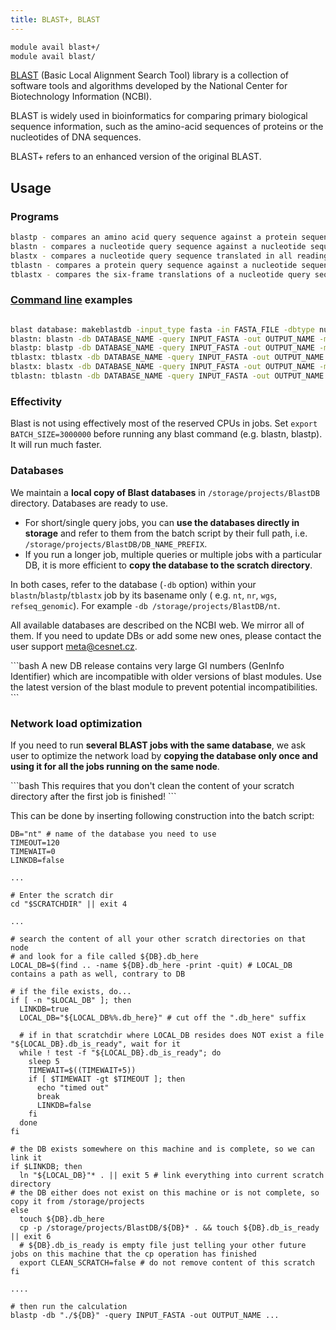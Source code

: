 ```yaml
---
title: BLAST+, BLAST
---
```

```bash
module avail blast+/
module avail blast/
```

[BLAST](https://blast.ncbi.nlm.nih.gov/Blast.cgi) (Basic Local Alignment Search Tool) library is a collection of software tools and algorithms developed by the National Center for Biotechnology Information (NCBI).

BLAST is widely used in bioinformatics for comparing primary biological sequence information, such as the amino-acid sequences of proteins or the nucleotides of DNA sequences.

BLAST+  refers to an enhanced version of the original BLAST.

## Usage

### Programs

```bash
blastp - compares an amino acid query sequence against a protein sequence database
blastn - compares a nucleotide query sequence against a nucleotide sequence database
blastx - compares a nucleotide query sequence translated in all reading frames against a protein sequence database
tblastn - compares a protein query sequence against a nucleotide sequence database dynamically translated in all reading frames
tblastx - compares the six-frame translations of a nucleotide query sequence against the six-frame translations of a nucleotide sequence database
```

### [Command line](https://www.ncbi.nlm.nih.gov/books/NBK279675/) examples
```bash

blast database: makeblastdb -input_type fasta -in FASTA_FILE -dbtype nucl -title NAME -out NAME
blastn: blastn -db DATABASE_NAME -query INPUT_FASTA -out OUTPUT_NAME -max_target_seqs 1 -evalue 1e-5 -num_threads 8
blastp: blastp -db DATABASE_NAME -query INPUT_FASTA -out OUTPUT_NAME -max_target_seqs 1 -evalue 1e-5 -num_threads 8
tblastx: tblastx -db DATABASE_NAME -query INPUT_FASTA -out OUTPUT_NAME -max_target_seqs 1 -evalue 1e-5 -num_threads 8
blastx: blastx -db DATABASE_NAME -query INPUT_FASTA -out OUTPUT_NAME -max_target_seqs 1 -evalue 1e-5 -num_threads 8
tblastn: tblastn -db DATABASE_NAME -query INPUT_FASTA -out OUTPUT_NAME -max_target_seqs 1 -evalue 1e-5 -num_threads 8
```

### Effectivity

Blast is not using effectively most of the reserved CPUs in jobs. Set `export BATCH_SIZE=3000000` before running any blast command (e.g. blastn, blastp). It will run much faster.

### Databases

We maintain a **local copy of Blast databases** in `/storage/projects/BlastDB` directory. Databases are ready to use.

- For short/single query jobs, you can **use the databases directly in storage** and refer to them from the batch script by their full path, i.e. `/storage/projects/BlastDB/DB_NAME_PREFIX`.
- If you run a longer job, multiple queries or multiple jobs with a particular DB, it is more efficient to **copy the database to the scratch directory**.

In both cases, refer to the database (`-db` option) within your `blastn`/`blastp`/`tblastx` job by its basename only ( e.g. `nt`, `nr`, `wgs`, `refseq_genomic`). For example `-db /storage/projects/BlastDB/nt`.

All available databases are described on the NCBI web. We mirror all of them. If you need to update DBs or add some new ones, please contact the user support meta@cesnet.cz.

<Callout  type="warn" title="Warning">
```bash
A new DB release contains very large GI numbers (GenInfo Identifier) which are incompatible with older versions of blast modules. Use the latest version of the blast module to prevent potential incompatibilities. 
```
</Callout>

### Network load optimization

If you need to run **several BLAST jobs with the same database**, we ask user to optimize the network load by **copying the database only once and using it for all the jobs running on the same node**. 

<Callout type="info">
```bash
This requires that you don't clean the content of your scratch directory after the first job is finished!
```
</Callout>

This can be done by inserting following construction into the batch script: 

```
DB="nt" # name of the database you need to use
TIMEOUT=120
TIMEWAIT=0
LINKDB=false

...

# Enter the scratch dir
cd "$SCRATCHDIR" || exit 4

...

# search the content of all your other scratch directories on that node
# and look for a file called ${DB}.db_here 
LOCAL_DB=$(find .. -name ${DB}.db_here -print -quit) # LOCAL_DB contains a path as well, contrary to DB

# if the file exists, do...
if [ -n "$LOCAL_DB" ]; then
  LINKDB=true 
  LOCAL_DB="${LOCAL_DB%%.db_here}" # cut off the ".db_here" suffix

  # if in that scratchdir where LOCAL_DB resides does NOT exist a file "${LOCAL_DB}.db_is_ready", wait for it
  while ! test -f "${LOCAL_DB}.db_is_ready"; do
    sleep 5
    TIMEWAIT=$((TIMEWAIT+5))
    if [ $TIMEWAIT -gt $TIMEOUT ]; then
      echo "timed out"
      break
      LINKDB=false
    fi
  done
fi

# the DB exists somewhere on this machine and is complete, so we can link it
if $LINKDB; then
  ln "${LOCAL_DB}"* . || exit 5 # link everything into current scratch directory
# the DB either does not exist on this machine or is not complete, so copy it from /storage/projects
else
  touch ${DB}.db_here
  cp -p /storage/projects/BlastDB/${DB}* . && touch ${DB}.db_is_ready || exit 6 
  # ${DB}.db_is_ready is empty file just telling your other future jobs on this machine that the cp operation has finished                                 
  export CLEAN_SCRATCH=false # do not remove content of this scratch
fi

....

# then run the calculation
blastp -db "./${DB}" -query INPUT_FASTA -out OUTPUT_NAME ...
```
